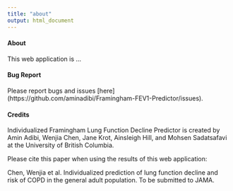 ```yaml
---
title: "about"
output: html_document
---
```



#### About 

This web application is ...

#### Bug Report

Please report bugs and issues [here] (https://github.com/aminadibi/Framingham-FEV1-Predictor/issues).

                         
#### Credits

Individualized Framingham Lung Function Decline Predictor is created by Amin Adibi, Wenjia Chen, Jane Krot, Ainsleigh Hill, and Mohsen Sadatsafavi at the University of British Columbia. 

Please cite this paper when using the results of this web application:

Chen, Wenjia et al. Individualized prediction of lung function decline and risk of COPD in the general adult population. To be submitted to JAMA.
